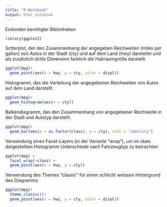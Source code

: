 ```yaml
---
title: "R Notebook"
output: html_notebook
---
```


Einbinden benötigter Bibliotheken
```r

library(ggplot2)

```


Sctterplot, der den Zusammenhang der angegeben Reichweiten (miles per gallon) von Autos in der Stadt (cty) und auf dem Land (hwy) darstellet und als zusätzlich dritte Dimension farblich die Hubraumgröße darstellt.
```r

ggplot(mpg)+
  geom_point(aes(x = hwy, y = cty, color = displ))

```


Histogramm, das die Verteilung der angegebenen Reichweiten von Autos auf dem Land darstellt.
```r

ggplot(mpg)+
  geom_histogram(aes(x = cty))


```


Balkendiagramm, das den Zusammenhang von angegebener Reichweite in der Stadt und Autotyp darstellt.
```r

ggplot(mpg)+
  geom_bar(aes(x = as.factor(class), y = cty), stat = "identity")

```


Verwendung eines Facet-Layers (in der Variante "wrap"), um im oben dargestellten Histogramm Unterschiede nach Fahrzeugtyp zu betrachten
```r

ggplot(mpg) +
  facet_wrap(~class) +
  geom_point(aes(x = hwy, y = cty))

```


Verwendung des Themes "classic" für einen schlicht weissen Hintergrund des Diagramms
```r

ggplot(mpg)+
  theme_classic()+
  geom_point(aes(x = hwy, y = cty, color = displ))

```


